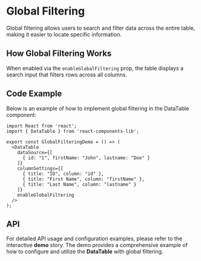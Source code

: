 
<Meta title="Organisms/DataTable/Global Filtering" component={DataTable} />

# Global Filtering

Global filtering allows users to search and filter data across the entire table, making it easier to locate specific information.

## How Global Filtering Works

When enabled via the `enableGlobalFiltering` prop, the table displays a search input that filters rows across all columns.

## Code Example

Below is an example of how to implement global filtering in the DataTable component:

```tsx
import React from 'react';
import { DataTable } from 'react-components-lib';

export const GlobalFilteringDemo = () => (
  <DataTable
    dataSource={[
      { id: "1", firstName: "John", lastname: "Doe" }
    ]}
    columnSettings={[
      { title: "ID", column: "id" },
      { title: "First Name", column: "firstName" },
      { title: "Last Name", column: "lastname" }
    ]}
    enableGlobalFiltering
  />
);
```
## API
For detailed API usage and configuration examples, please refer to the interactive **demo** story. The demo provides a comprehensive example of how to configure and utilize the **DataTable** with global filtering.